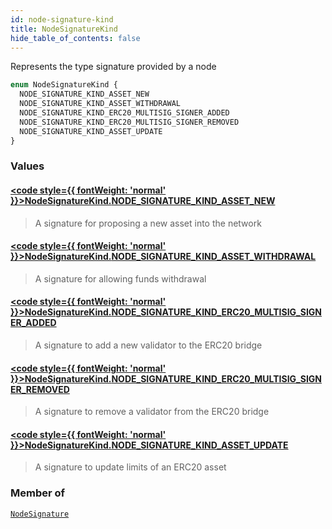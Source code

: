 ```yaml
---
id: node-signature-kind
title: NodeSignatureKind
hide_table_of_contents: false
---
```








Represents the type signature provided by a node

```graphql
enum NodeSignatureKind {
  NODE_SIGNATURE_KIND_ASSET_NEW
  NODE_SIGNATURE_KIND_ASSET_WITHDRAWAL
  NODE_SIGNATURE_KIND_ERC20_MULTISIG_SIGNER_ADDED
  NODE_SIGNATURE_KIND_ERC20_MULTISIG_SIGNER_REMOVED
  NODE_SIGNATURE_KIND_ASSET_UPDATE
}
```


### Values

#### [<code style={{ fontWeight: 'normal' }}>NodeSignatureKind.<b>NODE_SIGNATURE_KIND_ASSET_NEW</b></code>](#) 
> A signature for proposing a new asset into the network
> 

#### [<code style={{ fontWeight: 'normal' }}>NodeSignatureKind.<b>NODE_SIGNATURE_KIND_ASSET_WITHDRAWAL</b></code>](#) 
> A signature for allowing funds withdrawal
> 

#### [<code style={{ fontWeight: 'normal' }}>NodeSignatureKind.<b>NODE_SIGNATURE_KIND_ERC20_MULTISIG_SIGNER_ADDED</b></code>](#) 
> A signature to add a new validator to the ERC20 bridge
> 

#### [<code style={{ fontWeight: 'normal' }}>NodeSignatureKind.<b>NODE_SIGNATURE_KIND_ERC20_MULTISIG_SIGNER_REMOVED</b></code>](#) 
> A signature to remove a validator from the ERC20 bridge
> 

#### [<code style={{ fontWeight: 'normal' }}>NodeSignatureKind.<b>NODE_SIGNATURE_KIND_ASSET_UPDATE</b></code>](#) 
> A signature to update limits of an ERC20 asset
> 



### Member of

[`NodeSignature`](/testnet/api/graphql/objects/node-signature)  <Badge class="secondary" text="object"/>



